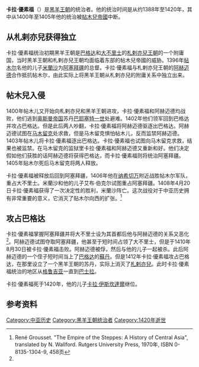 '''卡拉·優素福'''（{{lang|en|Qara Yusuf}}）是[[黑羊王朝|黑羊王朝]]的统治者。他的统治时间是从约1388年至1420年，其中从1400年至1405年他的统治被[[帖木兒帝國|帖木兒帝國]]中断。

== 从札剌亦兒获得独立 ==
卡拉·優素福统治初期黑羊王朝是[[巴格达|巴格达]]和[[大不里士|大不里士]]的[[札剌亦兒王朝|札剌亦兒王朝]]的一个附庸国，当时黑羊王朝和札剌亦兒王朝均面临着东部的帖木兒帝國的威胁。1396年[[帖木尔|帖木尔]]名他的儿子[[米蘭沙|米蘭沙]]为[[阿塞拜疆|阿塞拜疆]]的总督。卡拉·優素福与札剌亦兒王朝的[[阿赫迈德_(札剌亦兒)|阿赫迈德]]合作抵抗帖木尔，由此实际上将黑羊王朝从札剌亦兒的附庸关系中独立出来。

== 帖木兒入侵 ==
1400年帖木儿又开始向札剌亦兒和黑羊王朝进攻，卡拉·優素福和阿赫迈德均战败，他们逃到[[奥斯曼帝国|奥斯曼帝国]]苏丹[[巴耶塞特一世|巴耶塞特一世]]处避难。1402年他们领军回到巴格达并攻占巴格达。但是此后两人吵翻，卡拉·優素福将阿赫迈德驱逐出巴格达。阿赫迈德试图在[[马木留克|马木留克]]处求救，但是马木留克惧怕帖木儿，反而监禁阿赫迈德。1403年帖木儿将卡拉·優素福逐出巴格达。卡拉·優素福也试图向马木留克求救，结果也被监禁。在马木留克的监狱里卡拉·優素福和阿赫迈德又重新和好。他们决定假如他们获胜的话阿赫迈德将获得巴格达，而卡拉·優素福则将统治阿塞拜疆。1405年贴木尔死后马木留克将两人释放。

卡拉·優素福被释放后回到阿塞拜疆，1406年他在[[纳希切万自治共和国|纳希切万]]附近战胜帖木尔军队，重占大不里士。米蘭沙和他的儿子艾布·伯克尔试图重占阿塞拜疆。1408年4月20日卡拉·優素福获得了一次决定性的胜利，米蘭沙阵亡。这次战役对于中亚历史拥有非常重要的意义，它消灭了贴木尔向西的扩张。<ref name="grousset">René Grousset. "The Empire of the Steppes: A History of Central Asia", translated by N. Wallford. Rutgers University Press, 1970年, ISBN 0-8135-1304-9, 458页</ref>

== 攻占巴格达 ==
卡拉·優素福掌握阿塞拜疆并将大不里士设为其首都后他与阿赫迈德的关系又恶化<ref name="grousset" />。阿赫迈德试图夺取阿塞拜疆，他甚至于短时间占领了大不里士，但是于1410年8月30日被卡拉·優素福击败。阿赫迈德被俘，然后与他的儿子一起被杀。此后阿赫迈德的一个侄子短时间当上了[[巴格达|巴格达]]的[[苏丹_(称谓)|蘇丹]]。但是1412年卡拉·優素福攻占巴格达，在那里设立了一个黑羊王朝的苏丹，实际上消灭了[[札剌亦兒|札剌亦兒]]。此时卡拉·優素福统治的地区从[[格鲁吉亚|格鲁吉亚]]一直到[[巴士拉|巴士拉]]。

卡拉·優素福死于1420年，他的儿子[[卡拉·伊斯坎達爾|卡拉·伊斯坎達爾]]继位。

{{start box}}
{{succession box |[[卡拉·穆罕默德|卡拉·穆罕默德]] |[[卡拉·伊斯坎達爾|卡拉·伊斯坎達爾]]|[[黑羊王朝|黑羊王朝]] |约1388年-1420年 }}
{{end box}}

== 参考资料 ==
{{reflist}}

[[Category:中亚历史|Category:中亚历史]]
[[Category:黑羊王朝统治者|Category:黑羊王朝统治者]]
[[Category:1420年逝世|Category:1420年逝世]]